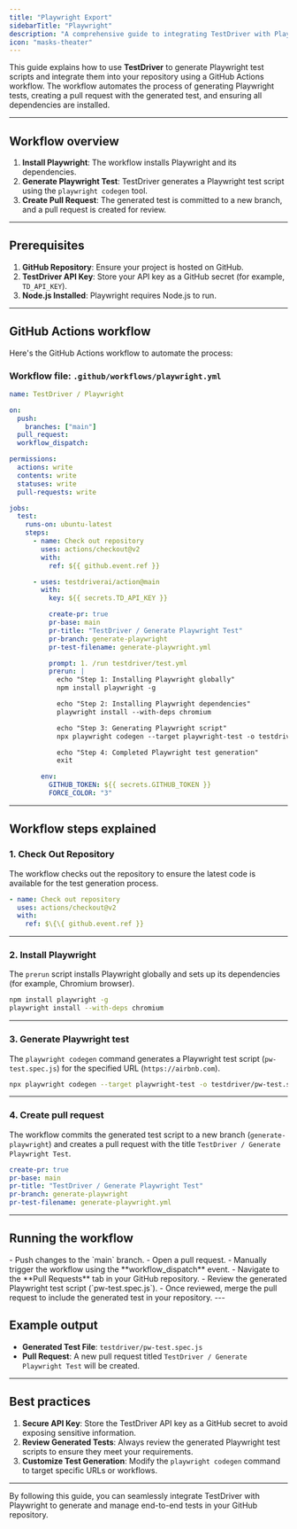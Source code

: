 ```yaml
---
title: "Playwright Export"
sidebarTitle: "Playwright"
description: "A comprehensive guide to integrating TestDriver with Playwright for automated test generation."
icon: "masks-theater"
---
```


This guide explains how to use **TestDriver** to generate Playwright test scripts and integrate them into your repository using a GitHub Actions workflow. The workflow automates the process of generating Playwright tests, creating a pull request with the generated test, and ensuring all dependencies are installed.

---

## Workflow overview

1. **Install Playwright**: The workflow installs Playwright and its dependencies.
2. **Generate Playwright Test**: TestDriver generates a Playwright test script using the `playwright codegen` tool.
3. **Create Pull Request**: The generated test is committed to a new branch, and a pull request is created for review.

---

## Prerequisites

1. **GitHub Repository**: Ensure your project is hosted on GitHub.
2. **TestDriver API Key**: Store your API key as a GitHub secret (for example, `TD_API_KEY`).
3. **Node.js Installed**: Playwright requires Node.js to run.

---

## GitHub Actions workflow

Here's the GitHub Actions workflow to automate the process:

### Workflow file: `.github/workflows/playwright.yml`

```yaml [expandable]
name: TestDriver / Playwright

on:
  push:
    branches: ["main"]
  pull_request:
  workflow_dispatch:

permissions:
  actions: write
  contents: write
  statuses: write
  pull-requests: write

jobs:
  test:
    runs-on: ubuntu-latest
    steps:
      - name: Check out repository
        uses: actions/checkout@v2
        with:
          ref: ${{ github.event.ref }}

      - uses: testdriverai/action@main
        with:
          key: ${{ secrets.TD_API_KEY }}

          create-pr: true
          pr-base: main
          pr-title: "TestDriver / Generate Playwright Test"
          pr-branch: generate-playwright
          pr-test-filename: generate-playwright.yml

          prompt: 1. /run testdriver/test.yml
          prerun: |
            echo "Step 1: Installing Playwright globally"
            npm install playwright -g

            echo "Step 2: Installing Playwright dependencies"
            playwright install --with-deps chromium

            echo "Step 3: Generating Playwright script"
            npx playwright codegen --target playwright-test -o testdriver/pw-test.spec.js https://airbnb.com

            echo "Step 4: Completed Playwright test generation"
            exit

        env:
          GITHUB_TOKEN: ${{ secrets.GITHUB_TOKEN }}
          FORCE_COLOR: "3"


```

---

## Workflow steps explained

### 1. **Check Out Repository**
The workflow checks out the repository to ensure the latest code is available for the test generation process.
```yaml
- name: Check out repository
  uses: actions/checkout@v2
  with:
    ref: $\{\{ github.event.ref }}
```

---

### 2. **Install Playwright**
The `prerun` script installs Playwright globally and sets up its dependencies (for example, Chromium browser).
```bash
npm install playwright -g
playwright install --with-deps chromium

```
---

### 3. **Generate Playwright test**
The `playwright codegen` command generates a Playwright test script (`pw-test.spec.js`) for the specified URL (`https://airbnb.com`).
```bash
npx playwright codegen --target playwright-test -o testdriver/pw-test.spec.js https://airbnb.com
```
---

### 4. **Create pull request**
The workflow commits the generated test script to a new branch (`generate-playwright`) and creates a pull request with the title `TestDriver / Generate Playwright Test`.
```yaml
create-pr: true
pr-base: main
pr-title: "TestDriver / Generate Playwright Test"
pr-branch: generate-playwright
pr-test-filename: generate-playwright.yml
```

---

## Running the workflow

<Steps>
<Step title="Trigger the Workflow">
  - Push changes to the `main` branch.
  - Open a pull request.
  - Manually trigger the workflow using the **workflow_dispatch** event.
  </Step>
<Step title="Review the Pull Request">
  - Navigate to the **Pull Requests** tab in your GitHub repository.
  - Review the generated Playwright test script (`pw-test.spec.js`).
  </Step>

<Step title="Merge the Pull Request">
  - Once reviewed, merge the pull request to include the generated test in your repository.
</Step>
</Steps>
---

## Example output

- **Generated Test File**: `testdriver/pw-test.spec.js`
- **Pull Request**: A new pull request titled `TestDriver / Generate Playwright Test` will be created.

---

## Best practices

1. **Secure API Key**: Store the TestDriver API key as a GitHub secret to avoid exposing sensitive information.
2. **Review Generated Tests**: Always review the generated Playwright test scripts to ensure they meet your requirements.
3. **Customize Test Generation**: Modify the `playwright codegen` command to target specific URLs or workflows.

---

By following this guide, you can seamlessly integrate TestDriver with Playwright to generate and manage end-to-end tests in your GitHub repository.
